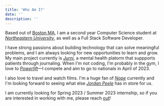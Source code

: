 ```yaml
---
title: 'Who Am I?'
date: ''
description: ''
---
```


Based out of <u>Boston MA</u>, I am a second year Computer Science student at <a href='https://www.northeastern.edu/' target='_blank'>_Northeastern University_</a>,
as well as a Full Stack Software Developer.

I have strong passions about building technology that can solve meaningful problems, and I am always looking for new opportunities to learn and grow.
My main project currently is <a href="https://davidoduneye.com/projects">_Jurni_</a>, a mental health platorm that suppports patients through journaling. When I'm not coding, I'm probably in the gym, I love to <a href='https://www.openpowerlifting.org/u/davidoduneye' target='_blank'>_Powerlift_</a>—I compete and aim to go to nationals in April of 2023.

I also love to travel and watch films. I'm a huge fan of <a href='https://www.imdb.com/title/tt10954984/' target='_blank'>_Nope_</a> currently and I'm
looking forward to seeing what else <a href='https://www.imdb.com/name/nm1443502/' target='_blank'>_Jordan Peele_</a> has in store for us.

I am currently looking for Spring 2023 / Summer 2023 internship, so if you are interested in working with me,
please reach <a href="mailto:oduneye.d@northeastern.edu">out</a>!